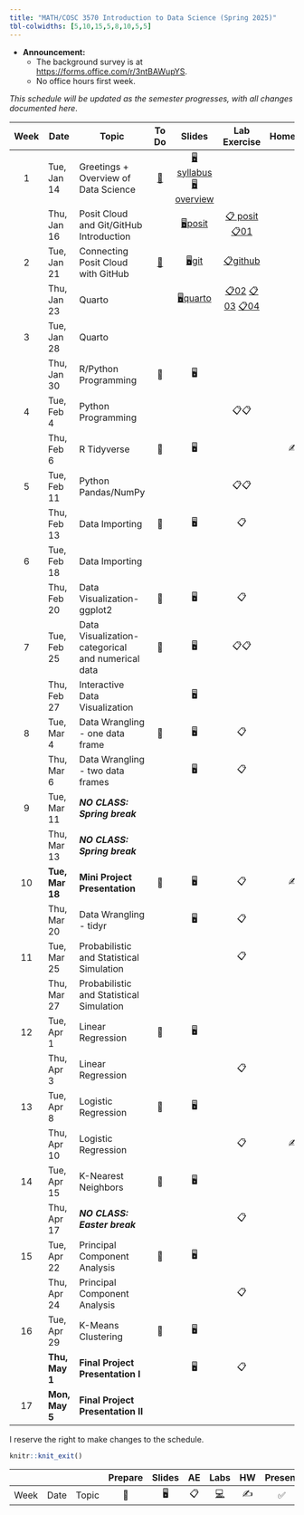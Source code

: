```yaml
---
title: "MATH/COSC 3570 Introduction to Data Science (Spring 2025)"
tbl-colwidths: [5,10,15,5,8,10,5,5]
---
```


-   **Announcement:**
    -   The background survey is at [https://forms.office.com/r/3ntBAWupYS](https://nam02.safelinks.protection.outlook.com/?url=https%3A%2F%2Fforms.office.com%2Fr%2F3ntBAWupYS&data=05%7C02%7Ccheng-han.yu%40marquette.edu%7C754dacb312df459315d508dd2f48107e%7Cabe32f68c72d420db5bd750c63a268e4%7C0%7C0%7C638718708750586481%7CUnknown%7CTWFpbGZsb3d8eyJFbXB0eU1hcGkiOnRydWUsIlYiOiIwLjAuMDAwMCIsIlAiOiJXaW4zMiIsIkFOIjoiTWFpbCIsIldUIjoyfQ%3D%3D%7C0%7C%7C%7C&sdata=hqHeIw%2Btk05LxhBz%2Bx6SG1WDKPyNvnFIH0sL18IuMLM%3D&reserved=0).
    -   No office hours first week.

*This schedule will be updated as the semester progresses, with all changes documented here*.

::: column-screen-inset-right
| Week | Date | Topic | To Do | Slides | Lab Exercise | Homework | Project |
|:------:|--------|--------|:------:|:------:|:------:|:------:|--------|
| 1 | Tue, Jan 14 | Greetings + Overview of Data Science | [📖](/weeks/week-1.html "Week 1") | [🖥️syllabus](/slides/01-syllabus.html "01-Syllabus") [🖥️overview](/slides/02-datascience.html "02-datascience") |  |  |  |
|  | Thu, Jan 16 | Posit Cloud and Git/GitHub Introduction |  | [🖥️posit](/slides/03-posit.html "03-posit") | [📋 posit](/exercise/lab00-posit.html "lab00-posit") [📋01](/exercise/lab01-rscript.html "lab01-rscript") |  |  |
| 2 | Tue, Jan 21 | Connecting Posit Cloud with GitHub | [📖](/weeks/week-2.html "Week 2") | [🖥️git](/slides/04-git.html "04-git") | [📋github](/exercise/lab00-git.html "lab00-git") |  |  |
|  | Thu, Jan 23 | Quarto |  | [🖥️quarto](/slides/05-quarto.html "05-quarto") | [📋02](/exercise/lab02-quarto.html "lab02-quarto") [📋03](/exercise/lab03-markdown.html "lab03-markdown") [📋04](/exercise/lab04-chunk.html "lab04-chunk") |  |  |
| 3 | Tue, Jan 28 | Quarto |  |  |  |  |  |
|  | Thu, Jan 30 | R/Python Programming | 📖 | 🖥️ |  |  |  |
| 4 | Tue, Feb 4 | Python Programming |  |  | 📋📋 |  |  |
|  | Thu, Feb 6 | R Tidyverse | 📖 | 🖥️ |  | ✍️ |  |
| 5 | Tue, Feb 11 | Python Pandas/NumPy |  |  | 📋📋 |  |  |
|  | Thu, Feb 13 | Data Importing | 📖 | 🖥️ | 📋 |  |  |
| 6 | Tue, Feb 18 | Data Importing |  |  |  |  |  |
|  | Thu, Feb 20 | Data Visualization-ggplot2 | 📖 | 🖥️ | 📋 |  |  |
| 7 | Tue, Feb 25 | Data Visualization-categorical and numerical data | 📖 | 🖥️ | 📋📋 |  |  |
|  | Thu, Feb 27 | Interactive Data Visualization |  | 🖥️ |  |  |  |
| 8 | Tue, Mar 4 | Data Wrangling - one data frame | 📖 | 🖥️ | 📋 |  |  |
|  | Thu, Mar 6 | Data Wrangling - two data frames |  | 🖥️ | 📋 |  |  |
| 9 | Tue, Mar 11 | ***NO CLASS: Spring break*** |  |  |  |  |  |
|  | Thu, Mar 13 | ***NO CLASS: Spring break*** |  |  |  |  |  |
| 10 | **Tue, Mar 18** | [**Mini Project Presentation**]{.blue} | 📖 | 🖥️ | 📋 | ✍️ |  |
|  | Thu, Mar 20 | Data Wrangling - tidyr |  | 🖥️ | 📋 |  |  |
| 11 | Tue, Mar 25 | Probabilistic and Statistical Simulation |  |  | 📋 |  |  |
|  | Thu, Mar 27 | Probabilistic and Statistical Simulation |  |  |  |  | Team Up 📂 |
| 12 | Tue, Apr 1 | Linear Regression | 📖 | 🖥️ |  |  |  |
|  | Thu, Apr 3 | Linear Regression |  |  | 📋 |  |  |
| 13 | Tue, Apr 8 | Logistic Regression | 📖 | 🖥️ |  |  |  |
|  | Thu, Apr 10 | Logistic Regression |  |  | 📋 | ✍️ |  |
| 14 | Tue, Apr 15 | K-Nearest Neighbors | 📖 | 🖥️ |  |  |  |
|  | Thu, Apr 17 | ***NO CLASS: Easter break*** |  |  | 📋 |  |  |
| 15 | Tue, Apr 22 | Principal Component Analysis | 📖 | 🖥️ |  |  |  |
|  | Thu, Apr 24 | Principal Component Analysis |  |  | 📋 |  | Proposal 📂 |
| 16 | Tue, Apr 29 | K-Means Clustering | 📖 | 🖥️ |  |  |  |
|  | **Thu, May 1** | [**Final Project Presentation I**]{.blue} |  | 🖥️ | 📋 |  |  |
| 17 | **Mon, May 5** | [**Final Project Presentation II**]{.blue} |  |  |  |  |  |
:::

I reserve the right to make changes to the schedule.

```r
knitr::knit_exit()
```

|   |   |   | Prepare | Slides | AE | Labs | HW | Present | Project |
|--------|--------|--------|:------:|:------:|:------:|:------:|:------:|:------:|:------:|
| Week | Date | Topic | 📖 | 🖥️ | 📋 | [💻](https://sakai.duke.edu/samigo-app/servlet/Login?id=6fa7ebf3-01af-42a6-91ba-3e813d3901221641094171786) | ✍️ | ✅ | 📂 |
